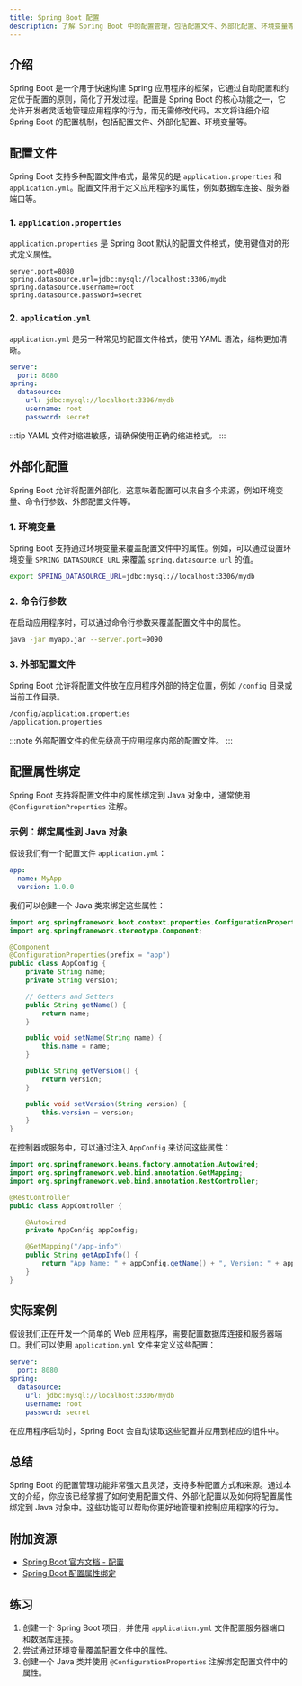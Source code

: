 ```yaml
---
title: Spring Boot 配置
description: 了解 Spring Boot 中的配置管理，包括配置文件、外部化配置、环境变量等，帮助初学者掌握 Spring Boot 的核心配置功能。
---
```


## 介绍

Spring Boot 是一个用于快速构建 Spring 应用程序的框架，它通过自动配置和约定优于配置的原则，简化了开发过程。配置是 Spring Boot 的核心功能之一，它允许开发者灵活地管理应用程序的行为，而无需修改代码。本文将详细介绍 Spring Boot 的配置机制，包括配置文件、外部化配置、环境变量等。

## 配置文件

Spring Boot 支持多种配置文件格式，最常见的是 `application.properties` 和 `application.yml`。配置文件用于定义应用程序的属性，例如数据库连接、服务器端口等。

### 1. `application.properties`

`application.properties` 是 Spring Boot 默认的配置文件格式，使用键值对的形式定义属性。

```properties
server.port=8080
spring.datasource.url=jdbc:mysql://localhost:3306/mydb
spring.datasource.username=root
spring.datasource.password=secret
```

### 2. `application.yml`

`application.yml` 是另一种常见的配置文件格式，使用 YAML 语法，结构更加清晰。

```yaml
server:
  port: 8080
spring:
  datasource:
    url: jdbc:mysql://localhost:3306/mydb
    username: root
    password: secret
```

:::tip
YAML 文件对缩进敏感，请确保使用正确的缩进格式。
:::

## 外部化配置

Spring Boot 允许将配置外部化，这意味着配置可以来自多个来源，例如环境变量、命令行参数、外部配置文件等。

### 1. 环境变量

Spring Boot 支持通过环境变量来覆盖配置文件中的属性。例如，可以通过设置环境变量 `SPRING_DATASOURCE_URL` 来覆盖 `spring.datasource.url` 的值。

```bash
export SPRING_DATASOURCE_URL=jdbc:mysql://localhost:3306/mydb
```

### 2. 命令行参数

在启动应用程序时，可以通过命令行参数来覆盖配置文件中的属性。

```bash
java -jar myapp.jar --server.port=9090
```

### 3. 外部配置文件

Spring Boot 允许将配置文件放在应用程序外部的特定位置，例如 `/config` 目录或当前工作目录。

```bash
/config/application.properties
/application.properties
```

:::note
外部配置文件的优先级高于应用程序内部的配置文件。
:::

## 配置属性绑定

Spring Boot 支持将配置文件中的属性绑定到 Java 对象中，通常使用 `@ConfigurationProperties` 注解。

### 示例：绑定属性到 Java 对象

假设我们有一个配置文件 `application.yml`：

```yaml
app:
  name: MyApp
  version: 1.0.0
```

我们可以创建一个 Java 类来绑定这些属性：

```java
import org.springframework.boot.context.properties.ConfigurationProperties;
import org.springframework.stereotype.Component;

@Component
@ConfigurationProperties(prefix = "app")
public class AppConfig {
    private String name;
    private String version;

    // Getters and Setters
    public String getName() {
        return name;
    }

    public void setName(String name) {
        this.name = name;
    }

    public String getVersion() {
        return version;
    }

    public void setVersion(String version) {
        this.version = version;
    }
}
```

在控制器或服务中，可以通过注入 `AppConfig` 来访问这些属性：

```java
import org.springframework.beans.factory.annotation.Autowired;
import org.springframework.web.bind.annotation.GetMapping;
import org.springframework.web.bind.annotation.RestController;

@RestController
public class AppController {

    @Autowired
    private AppConfig appConfig;

    @GetMapping("/app-info")
    public String getAppInfo() {
        return "App Name: " + appConfig.getName() + ", Version: " + appConfig.getVersion();
    }
}
```

## 实际案例

假设我们正在开发一个简单的 Web 应用程序，需要配置数据库连接和服务器端口。我们可以使用 `application.yml` 文件来定义这些配置：

```yaml
server:
  port: 8080
spring:
  datasource:
    url: jdbc:mysql://localhost:3306/mydb
    username: root
    password: secret
```

在应用程序启动时，Spring Boot 会自动读取这些配置并应用到相应的组件中。

## 总结

Spring Boot 的配置管理功能非常强大且灵活，支持多种配置方式和来源。通过本文的介绍，你应该已经掌握了如何使用配置文件、外部化配置以及如何将配置属性绑定到 Java 对象中。这些功能可以帮助你更好地管理和控制应用程序的行为。

## 附加资源

- [Spring Boot 官方文档 - 配置](https://docs.spring.io/spring-boot/docs/current/reference/html/features.html#features.external-config)
- [Spring Boot 配置属性绑定](https://docs.spring.io/spring-boot/docs/current/reference/html/features.html#features.external-config.typesafe-configuration-properties)

## 练习

1. 创建一个 Spring Boot 项目，并使用 `application.yml` 文件配置服务器端口和数据库连接。
2. 尝试通过环境变量覆盖配置文件中的属性。
3. 创建一个 Java 类并使用 `@ConfigurationProperties` 注解绑定配置文件中的属性。
